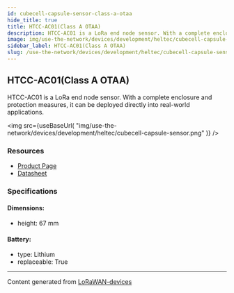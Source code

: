 ```yaml
---
id: cubecell-capsule-sensor-class-a-otaa
hide_title: true
title: HTCC-AC01(Class A OTAA)
description: HTCC-AC01 is a LoRa end node sensor. With a complete enclosure and protection measures, it can be deployed directly into real-world applications.
image: img/use-the-network/devices/development/heltec/cubecell-capsule-sensor.png
sidebar_label: HTCC-AC01(Class A OTAA)
slug: /use-the-network/devices/development/heltec/cubecell-capsule-sensor-class-a-otaa
---
```



## HTCC-AC01(Class A OTAA)

HTCC-AC01 is a LoRa end node sensor. With a complete enclosure and protection measures, it can be deployed directly into real-world applications.

<img
src={useBaseUrl(
"img/use-the-network/devices/development/heltec/cubecell-capsule-sensor.png"
)}
/>

### Resources

- [Product Page](https://heltec.org/project/htcc-ac01/)
- [Datasheet](https://heltec.org/project/htcc-ac01/#1552557147424-7f1ec-5c652144-e1d6f499-ec3b)

### Specifications

#### Dimensions:
- height: 67 mm
#### Battery: 
- type: Lithium
- replaceable: True



---
Content generated from [LoRaWAN-devices](https://github.com/TheThingsNetwork/lorawan-devices)